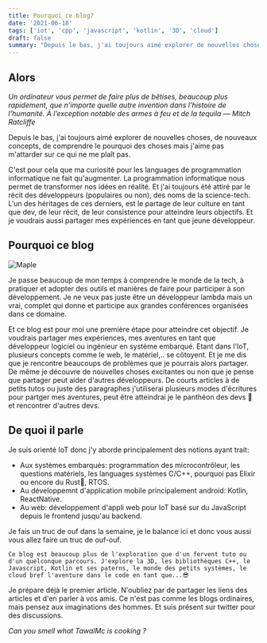 ```yaml
---
title: Pourquoi ce blog?
date: '2021-06-18'
tags: ['iot', 'cpp', 'javascript', 'kotlin', '3D', 'cloud']
draft: false
summary: "Depuis le bas, j'ai toujours aimé explorer de nouvelles choses, de nouveaux concepts, de comprendre le pourquoi des choses mais j'aime pas m'attarder sur ce qui ne me plaît pas."
---
```


## Alors

_Un ordinateur vous permet de faire plus de bêtises, beaucoup plus rapidement, que n’importe quelle autre invention dans l’histoire de l’humanité. À l’exception notable des armes à feu et de la tequila — Mitch Ratcliffe_

Depuis le bas, j'ai toujours aimé explorer de nouvelles choses, de nouveaux concepts, de comprendre le pourquoi des choses mais j'aime pas m'attarder sur ce qui ne me plaît pas.

C'est pour cela que ma curiosité pour les languages de programmation informatique ne fait qu'augmenter. La programmation informatique nous permet de transformer nos idées en réalité. Et j'ai toujours été attiré par le récit des développeurs (populaires ou non), des noms de la science-tech. L'un des héritages de ces derniers, est le partage de leur culture en tant que dev, de leur récit, de leur consistence pour atteindre leurs objectifs. Et je voudrais aussi partager mes expériences en tant que jeune développeur.

## Pourquoi ce blog

<div className="flex flex-wrap -mx-2 overflow-hidden xl:-mx-2">
  <div className="my-1 px-2 w-full overflow-hidden xl:my-1 xl:px-2 xl:w-1/2">
    <Image alt="Maple" src="/static/images/robot.jpg" width={640} height={427} />
  </div>
</div>

Je passe beaucoup de mon temps à comprendre le monde de la tech, à pratiquer et adopter des outils et manières de faire pour participer à son développement. Je ne veux pas juste être un développeur lambda mais un vrai, complet qui donne et participe aux grandes conférences organisées dans ce domaine.

Et ce blog est pour moi une première étape pour atteindre cet objectif. Je voudrais partager mes expériences, mes aventures en tant que développeur logiciel ou ingénieur en système embarqué. Etant dans l'IoT, plusieurs concepts comme le web, le matériel,.. se côtoyent. Et je me dis que je rencontre beaucoups de problèmes que je pourrais alors partager. De même je découvre de nouvelles choses excitantes ou non que je pense que partager peut aider d'autres développeurs. De courts articles à de petits tutos ou juste des paragraphes j'utiliserai plusieurs modes d'écritures pour partger mes aventures, peut être atteindrai je le panthéon des devs 🤪 et rencontrer d'autres devs.

## De quoi il parle

Je suis orienté IoT donc j'y aborde principalement des notions ayant trait:

- Aux systèmes embarqués: programmation des microcontrôleur, les questions matériels, les languages systèmes C/C++, pourquoi pas Elixir ou encore du Rust🤣, RTOS.
- Au développemnt d'application mobile principalement android: Kotlin, ReactNative.
- Au web: développement d'appli web pour IoT basé sur du JavaScript depuis le frontend jusqu'au backend.

Je fais un truc de ouf dans la semaine, je le balance ici et donc vous aussi vous allez faire un truc de ouf-ouf.

`Ce blog est beaucoup plus de l'exploration que d'un fervent tuto ou d'un quelconque parcours. J'explore la 3D, les bibliothèques C++, le Javascript, Kotlin et ses paterns, le monde des petits systèmes, le cloud bref l'aventure dans le code en tant que...😎`

Je prépare déjà le premier article. N'oubliez par de partager les liens des articles et d'en parler à vos amis. Ce n'est pas comme les blogs ordinaires, mais pensez aux imaginations des hommes. Et suis présent sur twitter pour des discussions.

_Can you smell what TawalMc is cooking ?_
